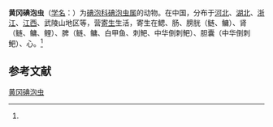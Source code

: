 {{Speciesbox
| name = 黄冈碘泡虫
| status = 
| status_system = 
| image = 
| genus = Myxobolus
| species = hwangkangensis
| authority = (Ma, 1992)<ref name='id9505'>{{cite web| url =http://www.bioinfo.cn/db05/BjdwSpecies.php?action=view&id=9505| title =黄冈碘泡虫| work =《中国动物物种编目数据库》| publisher =中国科学院微生物研究所| author =中国科学院动物研究所| accessdate =2009-04-16| deadurl =yes| archiveurl =https://web.archive.org/web/20160305103954/http://www.bioinfo.cn/db05/BjdwSpecies.php?action=view&id=9505| archivedate =2016-03-05}}</ref>
}}

'''黄冈碘泡虫'''（[[学名|学名]]：{{lang|la|''Myxobolus hwangkangensis''}}）为[[碘泡科|碘泡科]][[碘泡虫属|碘泡虫属]]的动物。在中国，分布于[[河北|河北]]、[[湖北|湖北]]、[[浙江|浙江]]、[[江西|江西]]、武陵山地区等，营[[寄生|寄生]]生活，寄生在鳃、肠、膀胱（鲢、鳙）、肾（鲢、鳙、鲤）、脾（鲢、鳙、白甲鱼、刺鲃、中华倒刺鲃）、胆囊（中华倒刺鲃）、心。<ref name='id9505'/>

== 参考文献 ==
{{reflist}}

{{Wikispecies|Myxobolus hwangkangensis}}

[[Category:碘泡虫属|黄冈碘泡虫]]


{{Cnidarian-stub}}